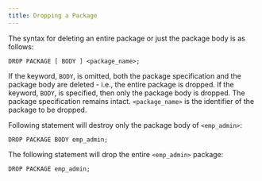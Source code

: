 ```yaml
---
title: Dropping a Package
---
```


The syntax for deleting an entire package or just the package body is as
follows:

`DROP PACKAGE [ BODY ] <package_name>;`

If the keyword, `BODY`, is omitted, both the package specification and
the package body are deleted - i.e., the entire package is dropped. If
the keyword, `BODY`, is specified, then only the package body is
dropped. The package specification remains intact. `<package_name>` is
the identifier of the package to be dropped.

Following statement will destroy only the package body of `<emp_admin>`:

``` text
DROP PACKAGE BODY emp_admin;
```

The following statement will drop the entire `<emp_admin>` package:

``` text
DROP PACKAGE emp_admin;
```
